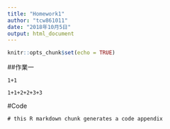 ---
title: "Homework1"
author: "tcw861011"
date: "2018年10月5日"
output: html_document
---

```{r setup, include=FALSE}
knitr::opts_chunk$set(echo = TRUE)
```

##作業一
```
1+1

1+1+2+2+3+3
```

#Code
```
# this R markdown chunk generates a code appendix
```
